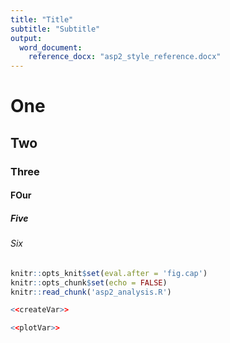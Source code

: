 ```yaml
---
title: "Title"
subtitle: "Subtitle"
output: 
  word_document:
    reference_docx: "asp2_style_reference.docx"
---
```


# One
## Two
### Three
#### FOur
##### Five
###### Six

```R
knitr::opts_knit$set(eval.after = 'fig.cap')
knitr::opts_chunk$set(echo = FALSE)
knitr::read_chunk('asp2_analysis.R')
```

```r
<<createVar>>
```

```r
<<plotVar>>
```

